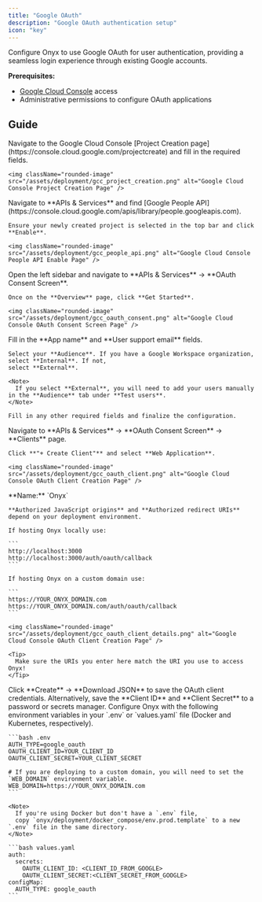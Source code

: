 ```yaml
---
title: "Google OAuth"
description: "Google OAuth authentication setup"
icon: "key"
---
```


Configure Onyx to use Google OAuth for user authentication,
providing a seamless login experience through existing Google accounts.

**Prerequisites:**
- [Google Cloud Console](https://console.cloud.google.com/) access
- Administrative permissions to configure OAuth applications

## Guide

<Steps>
  <Step title="Create Google Cloud Project">
    Navigate to the Google Cloud Console [Project Creation page](https://console.cloud.google.com/projectcreate)
    and fill in the required fields.

    <img className="rounded-image" src="/assets/deployment/gcc_project_creation.png" alt="Google Cloud Console Project Creation Page" />
  </Step>

  <Step title="Enable Google People API">
    Navigate to **APIs & Services** and find [Google People
    API](https://console.cloud.google.com/apis/library/people.googleapis.com).

    Ensure your newly created project is selected in the top bar and click **Enable**.

    <img className="rounded-image" src="/assets/deployment/gcc_people_api.png" alt="Google Cloud Console People API Enable Page" />
  </Step>

  <Step title="Create Google Auth Platform">
    Open the left sidebar and navigate to **APIs & Services** → **OAuth Consent Screen**.

    Once on the **Overview** page, click **Get Started**.

    <img className="rounded-image" src="/assets/deployment/gcc_oauth_consent.png" alt="Google Cloud Console OAuth Consent Screen Page" />
  </Step>

  <Step title="Configure OAuth Project & Consent Screen">
    Fill in the **App name** and **User support email** fields.

    Select your **Audience**. If you have a Google Workspace organization, select **Internal**. If not,
    select **External**.

    <Note>
      If you select **External**, you will need to add your users manually in the **Audience** tab under **Test users**.
    </Note>

    Fill in any other required fields and finalize the configuration.
  </Step>

  <Step title="Create OAuth Client">
    Navigate to **APIs & Services** → **OAuth Consent Screen** → **Clients** page.

    Click **"+ Create Client"** and select **Web Application**.

    <img className="rounded-image" src="/assets/deployment/gcc_oauth_client.png" alt="Google Cloud Console OAuth Client Creation Page" />
  </Step>

  <Step title="Configure OAuth Client">
    **Name:** `Onyx`

    **Authorized JavaScript origins** and **Authorized redirect URIs** depend on your deployment environment.

    If hosting Onyx locally use:

    ```
    http://localhost:3000
    http://localhost:3000/auth/oauth/callback
    ```

    If hosting Onyx on a custom domain use:

    ```
    https://YOUR_ONYX_DOMAIN.com
    https://YOUR_ONYX_DOMAIN.com/auth/oauth/callback
    ```

    <img className="rounded-image" src="/assets/deployment/gcc_oauth_client_details.png" alt="Google Cloud Console OAuth Client Creation Page" />

    <Tip>
      Make sure the URIs you enter here match the URI you use to access Onyx!
    </Tip>
  </Step>

  <Step title="Save OAuth Credentials">
    Click **Create** → **Download JSON** to save the OAuth client credentials. Alternatively,
    save the **Client ID** and **Client Secret** to a password or secrets manager.
  </Step>

  <Step title="Configure Onyx">
    Configure Onyx with the following environment variables in your `.env` or `values.yaml` file (Docker and Kubernetes,
    respectively).

    ```bash .env
    AUTH_TYPE=google_oauth
    OAUTH_CLIENT_ID=YOUR_CLIENT_ID
    OAUTH_CLIENT_SECRET=YOUR_CLIENT_SECRET

    # If you are deploying to a custom domain, you will need to set the `WEB_DOMAIN` environment variable.
    WEB_DOMAIN=https://YOUR_ONYX_DOMAIN.com
    ```

    <Note>
      If you're using Docker but don't have a `.env` file,
      copy `onyx/deployment/docker_compose/env.prod.template` to a new `.env` file in the same directory.
    </Note>

    ```bash values.yaml
    auth:
      secrets:
        OAUTH_CLIENT_ID: <CLIENT_ID_FROM_GOOGLE>
        OAUTH_CLIENT_SECRET:<CLIENT_SECRET_FROM_GOOGLE>
    configMap:
      AUTH_TYPE: google_oauth
    ```
  </Step>
</Steps>
